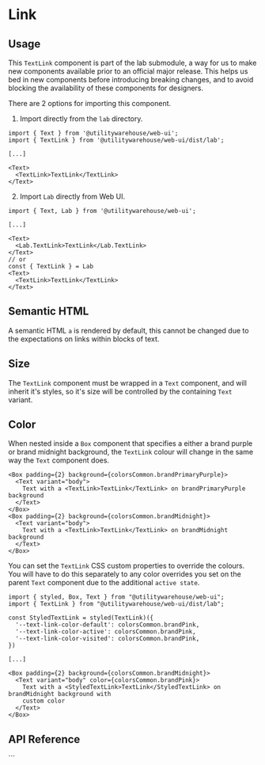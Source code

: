 
<Meta of={Stories} />

# Link

<Description />

<Canvas of={Stories.Workshop} />

## Usage

This `TextLink` component is part of the lab submodule, a way for us to make new
components available prior to an official major release. This helps us bed in
new components before introducing breaking changes, and to avoid blocking the
availability of these components for designers.

There are 2 options for importing this component.

1. Import directly from the `lab` directory.

```tsx
import { Text } from '@utilitywarehouse/web-ui';
import { TextLink } from '@utilitywarehouse/web-ui/dist/lab';

[...]

<Text>
  <TextLink>TextLink</TextLink>
</Text>
```

2. Import `Lab` directly from Web UI.

```tsx
import { Text, Lab } from '@utilitywarehouse/web-ui';

[...]

<Text>
  <Lab.TextLink>TextLink</Lab.TextLink>
</Text>
// or
const { TextLink } = Lab
<Text>
  <TextLink>TextLink</TextLink>
</Text>
```

## Semantic HTML

A semantic HTML `a` is rendered by default, this cannot be changed due to the
expectations on links within blocks of text.

## Size

The `TextLink` component must be wrapped in a `Text` component, and will
inherit it's styles, so it's size will be controlled by the containing
`Text` variant.

## Color

When nested inside a `Box` component that specifies a either a brand purple or
brand midnight background, the `TextLink` colour will change in the same way
the `Text` component does.

```tsx
<Box padding={2} background={colorsCommon.brandPrimaryPurple}>
  <Text variant="body">
    Text with a <TextLink>TextLink</TextLink> on brandPrimaryPurple background
  </Text>
</Box>
<Box padding={2} background={colorsCommon.brandMidnight}>
  <Text variant="body">
    Text with a <TextLink>TextLink</TextLink> on brandMidnight background
  </Text>
</Box>
```

You can set the `TextLink` CSS custom properties to override the colours. You
will have to do this separately to any color overrides you set on the parent
`Text` component due to the additional `active state`.

```tsx
import { styled, Box, Text } from "@utilitywarehouse/web-ui";
import { TextLink } from "@utilitywarehouse/web-ui/dist/lab";

const StyledTextLink = styled(TextLink)({
  '--text-link-color-default': colorsCommon.brandPink,
  '--text-link-color-active': colorsCommon.brandPink,
  '--text-link-color-visited': colorsCommon.brandPink,
})

[...]

<Box padding={2} background={colorsCommon.brandMidnight}>
  <Text variant="body" color={colorsCommon.brandPink}>
    Text with a <StyledTextLink>TextLink</StyledTextLink> on brandMidnight background with
    custom color
  </Text>
</Box>
```

<Canvas of={Stories.TextLinkColour} />

## API Reference

<ArgTypes of={Stories} />
```

